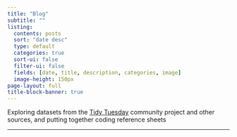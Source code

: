 ```yaml
---
title: "Blog"
subtitle: ""
listing:
  contents: posts
  sort: "date desc"
  type: default
  categories: true
  sort-ui: false
  filter-ui: false
  fields: [date, title, description, categories, image]
  image-height: 150px
page-layout: full
title-block-banner: true
---
```


Exploring datasets from the <a href="https://github.com/rfordatascience/tidytuesday" target="_blank">Tidy Tuesday</a> community project and other sources, and putting together coding reference sheets
<hr />

